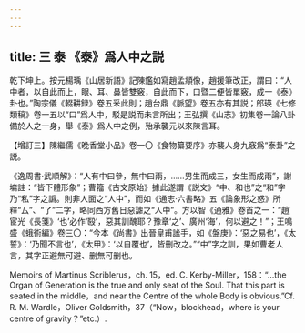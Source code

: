 ```yaml
---
---
---
```

title: 三 泰 《泰》爲人中之説
---




乾下坤上。按元楊瑀《山居新語》記陳鑑如寫趙孟頫像，趙援筆改正，謂曰：“人中者，以自此而上，眼、耳、鼻皆雙竅，自此而下，口暨二便皆單竅，成一《泰》卦也。”陶宗儀《輟耕録》卷五釆此則；趙台鼎《脈望》卷五亦有其説；郎瑛《七修類稿》卷一五以“口”爲人中，駁是説而未言所出；王弘撰《山志》初集卷一論八卦備於人之一身，舉《泰》爲人中之例，殆承襲元以來陳言耳。

【增訂三】陳繼儒《晚香堂小品》卷一〇《食物纂要序》亦襲人身九竅爲“泰卦”之説。

《逸周書·武順解》：“人有中曰參，無中曰兩，……男生而成三，女生而成兩”，謝墉註：“皆下體形象”；曹籀《古文原始》據此遂謂《説文》“中、和也”之“和”字乃“私”字之譌。則非人面之“人中”，而如《通志·六書略》五《論象形之惑》所釋“厶”、“了”二字，略同西方舊日惡謔之“人中”。方以智《通雅》卷首之一：“趙宦光《長箋》‘也’必作‘殹’，惡其訓醜耶？豫章‘之’、廣州‘海’，何以避之！”；王鳴盛《蛾術編》卷三〇：“今本《尚書》出晉皇甫謐手，如《盤庚》：‘惡之易也’，《太誓》：‘乃聞不言也’，《太甲》：‘以自覆也’，皆删改之。”“中”字之訓，果如曹老人言，其字正避無可避、删無可删也。

Memoirs of Martinus Scriblerus，ch. 15，ed. C. Kerby-Miller，158：“...the Organ of Generation is the true and only seat of the Soul. That this part is seated in the middle，and near the Centre of the whole Body is obvious.”Cf. R. M. Wardle，Oliver Goldsmith，37（“Now，blockhead，where is your centre of gravity？”etc.）.